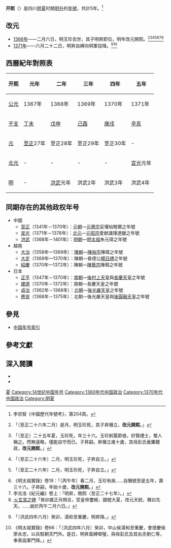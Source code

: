 {{Eranamebox|年号=开熙
|起讫时间= 1367年－1371年六月
|政权=[[明夏|明夏]]
|帝王= [[明昇|明昇]]
|历时= 5年
|timeline= <timeline>
ImageSize  = width:200 height:50
PlotArea   = width:180 height:30 left:10 bottom:20
TimeAxis   = orientation:horizontal
DateFormat = yyyy
Period     = from:1271 till:1371
AlignBars  = early
ScaleMajor = increment:20 start:1271
Colors =
  id:canvas value:rgb(1,1,0.85)
BackgroundColors = canvas:canvas
PlotData =
  width:15 color:black
  bar:era from:start till:end
  bar:era from:1367 till:1367 color:red
  bar:era from:1368 till:1371 color:orange
</timeline>
|说明=開熙在元末明初時期的位置，{{fontcolor|red|紅色}}是元朝時期，{{fontcolor|orange|橘色}}是明朝時期。
}}
'''开熙'''（{{kj|1367年||1371年|六月}}）是四川[[明夏|明夏]]时期[[明升|明升]]的[[年號|年號]]，共計5年。<ref>李崇智《中國歷代年號考》，第204頁。</ref>

==改元==
*[[1366年|1366年]]——二月六日，明玉珍去世，其子明昇即位，明年改元開熙。<ref>{{cite wikisource|title=新元史本紀第二十六惠宗四|last=柯劭忞|wslink=zh:新元史/卷026}}「〔至正二十六年二月〕是月，明玉珍死，其子昇僭立，'''改元開熙'''。」</ref><ref>{{cite wikisource|title=新元史列傳第一百二十二明玉珍|last=柯劭忞|wslink=zh:新元史/卷226}}「〔至正〕二十五年夏，玉珍死，年三十六。玉珍躬履節儉，好賢禮士，蜀人稱之。然無遠略，僅能自守而已。子昇嗣。昇僭立甫十歲，其母彭氏垂簾聽政，'''改元開熙'''。」</ref><ref>{{cite wikisource|title=明史本紀第一太祖一|last=張廷玉|wslink=zh:明史/卷001}}「〔至正二十六年〕二月，明玉珍死，子昇自立。」</ref><ref>{{cite wikisource|title=明史列傳第十一明玉珍|last=張廷玉|wslink=zh:明史/卷123}}「〔至正二十六年〕二月，明玉珍死，子昇自立。」</ref><ref>《明太祖實錄》卷19：「〔丙午年〕春二月，玉珍有疾……自僭號至是五年，壽三十六。子昇嗣，年始十歲，'''改元開熙'''。」</ref><ref>李兆洛《紀元編》卷上：「明昇，開熙〈至正二十七年〉。」</ref><ref>[[:s:玄宮之碑|:s:玄宮之碑]]「癸卯歲正月朔旦，受皇帝璽綬，國號大夏，改元天統，曆曰先天。……崩於丙午二月六日。」</ref>
*[[1371年|1371年]]——六月二十二日，明昇自縛向明軍投降。<ref>{{cite wikisource|title=明史本紀第二太祖二|last=張廷玉|wslink=zh:明史/卷002}}「〔洪武四年六月〕癸卯，湯和至重慶，明昇降。」</ref><ref>《明太祖實錄》卷66：「〔洪武四年六月〕癸卯，中山侯湯和至重慶，會德慶侯廖永忠，以兵駐朝天門外。是日，明昇面縛啣璧，與母彭氏及其右丞劉仁等，奉表詣軍門降。」</ref>

==西曆紀年對照表==
{| class="wikitable"  style="text-align:center;"
!开熙!!元年!!二年!!三年!!四年!!五年
|-
![[公元|公元]]
|1367年||1368年||1369年||1370年||1371年
|-
![[干支|干支]]
|[[丁未|丁未]]||[[戊申|戊申]]||[[己酉|己酉]]||[[庚戌|庚戌]]||[[辛亥|辛亥]]
|-
![[元朝|元]]
|[[至正|至正]]27年||至正28年||至正29年||至正30年||-
|-
![[北元|北元]]
| -||-||-||-||[[宣光_(北元)|宣光]]元年
|-
![[明朝|明]]
| -||[[洪武|洪武]]元年||洪武2年||洪武3年||洪武4年
|}

==同期存在的其他政权年号==
*中國
**[[至正|至正]]（1341年－1370年）：[[元朝|元朝]]—[[元惠宗|元惠宗]]妥懽帖睦爾之年號
**[[宣光_(北元)|宣光]]（1371年－1378年）：[[北元|北元]]—[[元昭宗|元昭宗]]愛猷識理達臘之年號
**[[洪武|洪武]]（1368年－1401年）：[[明朝|明朝]]—[[明太祖|明太祖]]朱元璋之年號
*越南
**[[大治_(越南)|大治]]（1358年—1369年）：[[陳朝_(越南)|陳朝]]—[[陳裕宗|陳裕宗]]陳暭之年號
**[[大定_(楊日禮)|大定]]（1369年—1370年）：陳朝—昏德公[[楊日禮|楊日禮]]之年號
**[[紹慶|紹慶]]（1370年—1372年）：陳朝—[[陳藝宗|陳藝宗]]陳暊之年號
*日本
**[[正平_(日本)|正平]]（1347年－1370年）：[[南北朝_(日本)|南朝]]—[[後村上天皇|後村上天皇]]與[[長慶天皇|長慶天皇]]之年號
**[[建德_(日本)|建德]]（1370年－1372年）：南朝—長慶天皇之年號
**[[貞治|貞治]]（1362年－1368年）：[[南北朝_(日本)|北朝]]—[[後光嚴天皇|後光嚴天皇]]之年號
**[[應安|應安]]（1368年－1375年）：北朝—後光嚴天皇與[[後圓融天皇|後圓融天皇]]之年號

==參見==
*[[中国年号列表#元朝|中国年号索引]]

==參考文獻==
{{Reflist}}

==深入閱讀==
<div>
*{{Cite book|author=[[李崇智|李崇智]]|title=中國歷代年號考|format=|url=|date=2004年12月|publisher=中華書局|location=北京|id=ISBN 7101025129}}
*{{Cite book|author=[[鄧洪波|鄧洪波]]|title=東亞歷史年表|format=pdf|url=http://www.eastasia.ntu.edu.tw/chinese/05_a04.htm|date=2005年3月|publisher=國立臺灣大學東亞經典與文化研究計劃|location=臺北|id=ISBN 9789860005189|access-date=2021-11-12|archive-date=2007-08-25|archive-url=https://web.archive.org/web/20070825002742/http://www.eastasia.ntu.edu.tw/chinese/05_a04.htm}}
</div>

{{年号|[[天统_(明玉珍)|天统]]|[[中国年号列表|中国年号列表]]<br>1367年－1371年|--}}
{{元朝年号}}

[[Category:元朝民变政权年号|夏]]
[[Category:14世纪中国年号|Category:14世纪中国年号]]
[[Category:1360年代中国政治|Category:1360年代中国政治]]
[[Category:1370年代中国政治|Category:1370年代中国政治]]
[[Category:明夏|Category:明夏]]